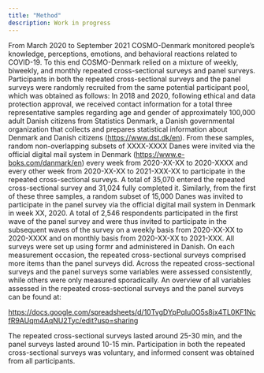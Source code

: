 ```yaml
---
title: "Method"
description: Work in progress
---
```


From March 2020 to September 2021 COSMO-Denmark monitored people's knowledge, perceptions, emotions, and behavioral reactions related to COVID-19. To this end COSMO-Denmark relied on a mixture of weekly, biweekly, and monthly repeated cross-sectional surveys and panel surveys. Participants in both the repeated cross-sectional surveys and the panel surveys were randomly recruited from the same potential participant pool, which was obtained as follows: In 2018 and 2020, following ethical and data protection approval, we received contact information for a total three representative samples regarding age and gender of approximately 100,000 adult Danish citizens from Statistics Denmark, a Danish governmental organization that collects and prepares statistical information about Denmark and Danish citizens (<https://www.dst.dk/en>). From these samples, random non-overlapping subsets of XXXX-XXXX Danes were invited via the official digital mail system in Denmark (<https://www.e-boks.com/danmark/en>) every week from 2020-XX-XX to 2020-XXXX and every other week from 2020-XX-XX to 2021-XXX-XX to participate in the repeated cross-sectional surveys. A total of 35,070 entered the repeated cross-sectional survey and 31,024 fully completed it. Similarly, from the first of these three samples, a random subset of 15,000 Danes was invited to participate in the panel survey via the official digital mail system in Denmark in week XX, 2020. A total of 2,546 respondents participated in the first wave of the panel survey and were thus invited to participate in the subsequent waves of the survey on a weekly basis from 2020-XX-XX to 2020-XXXX and on monthly basis from 2020-XX-XX to 2021-XXX. All surveys were set up using formr and administered in Danish. On each measurement occasion, the repeated cross-sectional surveys comprised more items than the panel surveys did. Across the repeated cross-sectional surveys and the panel surveys some variables were assessed consistently, while others were only measured sporadically. An overview of all variables assessed in the repeated cross-sectional surveys and the panel surveys can be found at:

<https://docs.google.com/spreadsheets/d/10TvgDYpPqIu0O5s8jx4TL0KF1NcfR9AUqm4AqNU2Tyc/edit?usp=sharing>

The repeated cross-sectional surveys lasted around 25-30 min, and the panel surveys lasted around 10-15 min. Participation in both the repeated cross-sectional surveys was voluntary, and informed consent was obtained from all participants.
